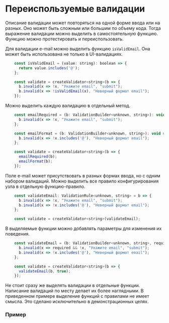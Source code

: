 
<Meta of={DocsStories} />

# Переиспользуемые валидации

Описание валидации может повторяться на одной форме ввода или на разных.
Оно может быть сложным или большим по объему кода.
Тогда выражение валидации можно выделить в самостоятельную функцию.
Функцию можно протестировать и переиспользовать.

Для валидации e-mail можно выделить функцию `isValidEmail`.
Она может быть использована не только в UI-валидациях.

```jsx static
    const isValidEmail = (value: string): boolean => {
      return value.includes('@');
    };

    const validate = createValidator<string>(b => {
      b.invalid(x => !x, "Укажите email", "submit");
      b.invalid(x => !isValidEmail(x), "Неверный формат email");
    });
```

Можно выделить каждую валидацию в отдельный метод.

```jsx static
    const emailRequired = (b: ValidationBuilder<unknown, string>): void => {
      b.invalid(x => !x, "Укажите email", "submit");
    };

    const emailFormat = (b: ValidationBuilder<unknown, string>): void => {
      b.invalid(x => !x.includes('@'), "Неверный формат email");
    };

    const validate = createValidator<string>(b => {
      emailRequired(b);
      emailFormat(b);
    });
```

Поле e-mail может присутствовать в разных формах ввода, но с одним набором валидаций.
Можно выделить все правило конфигурирования узла в отдельную функцию-правило.

```jsx static
    const validateEmail: ValidationRule<unknown, string> = b => {
      b.invalid(x => !x, "Укажите email", "submit");
      b.invalid(x => !x.includes('@'), "Неверный формат email");
    };

    const validate = createValidator<string>(validateEmail);
```

В выделяемые функции можно добавлять параметры для изменения их поведения.

```jsx static
    const validateEmail = (b: ValidationBuilder<unknown, string>, required: boolean): void => {
      b.invalid(x => required && !x, "Укажите email", "submit");
      b.invalid(x => !x.includes('@'), "Неверный формат email");
    };

    const validate = createValidator<string>(b => {
      validateEmail(b, true);
    });
```

Не стоит сразу же выделять валидации в отдельные функции.
Написание валидаций по месту делает их более наглядными.
В приведенном примере выделение функций с правилами не имеет смысла.
Это сделано исключительно в демонстрационных целях.

### Пример

<Story of={DocsStories.Reusable} />
